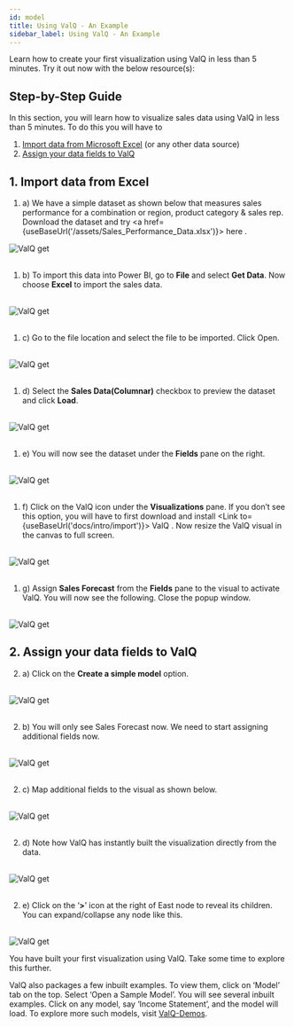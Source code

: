 ```yaml
---
id: model
title: Using ValQ - An Example
sidebar_label: Using ValQ - An Example
---
```


Learn how to create your first visualization using ValQ in less than 5 minutes. Try it out now with the below resource(s):
<Vimeo
    video="https://player.vimeo.com/video/330327639"
    responsive={true}
    width={640}
    height={480}
/>

## Step-by-Step Guide

In this section, you will learn how to visualize sales data using ValQ in less than 5 minutes. To do this you will have to

1. [Import data from Microsoft Excel](#step-by-step-guide) (or any other data source)
2. [Assign your data fields to ValQ](#2-assign-your-data-fields-to-valq-br-)

## 1. Import data from Excel <br /> 
1. a) We have a simple dataset as shown below that measures sales performance for a combination or region, product category & 
sales rep. 
Download the dataset and try <a href={useBaseUrl('/assets/Sales_Performance_Data.xlsx')}> here </a>.

<div style={{textAlign: 'center'}}>
  <Zoom>
<img alt="ValQ get" src={useBaseUrl('/doc-images/build/1.png')}
    width={490}
    height={395}
/>  
  </Zoom>
</div> <br />

1. b) To import this data into Power BI, go to **File** and select **Get Data**. Now choose **Excel** to import the sales data.
<br />

<div style={{textAlign: 'center'}}>
  <Zoom>
<img alt="ValQ get" src={useBaseUrl('/doc-images/build/2.png')}
    width={535}
    height={330}
/>
  </Zoom>
</div> <br />

1. c) Go to the file location and select the file to be imported. Click Open.
<br />

<div style={{textAlign: 'center'}}>
  <Zoom>
<img alt="ValQ get" src={useBaseUrl('/doc-images/build/3.png')} />
  </Zoom>
</div> <br />

1. d) Select the **Sales Data(Columnar)** checkbox to preview the dataset and click **Load**.
<br />

<div style={{textAlign: 'center'}}>
  <Zoom>
<img alt="ValQ get" src={useBaseUrl('/doc-images/build/4.png')} />
  </Zoom>
</div> <br />

1. e) You will now see the dataset under the **Fields** pane on the right.
<br />

<div style={{textAlign: 'center'}}>
  <Zoom>
<img alt="ValQ get" src={useBaseUrl('/doc-images/build/5.png')}
    width={430}
    height={385}/>
      </Zoom>
</div> <br />

1. f) Click on the ValQ icon under the **Visualizations** pane. If you don’t see this option, you will have to first download and install <Link to={useBaseUrl('docs/intro/import')}> ValQ </Link>.
Now resize the ValQ visual in the canvas to full screen.
<br />

<div style={{textAlign: 'center'}}>
  <Zoom>
<img alt="ValQ get" src={useBaseUrl('/doc-images/build/6.png')}/>
  </Zoom>
</div> <br />

1. g) Assign **Sales Forecast** from the **Fields** pane to the visual to activate ValQ. You will now see the following. Close the popup window.
<br />

<div style={{textAlign: 'center'}}>
  <Zoom>
<img alt="ValQ get" src={useBaseUrl('/doc-images/build/8.png')} />
  </Zoom>
</div>

## 2. Assign your data fields to ValQ <br /> 

2. a) Click on the **Create a simple model** option. 
<br />

<div style={{textAlign: 'center'}}>
  <Zoom>
<img alt="ValQ get" src={useBaseUrl('/doc-images/build/9.png')} />
  </Zoom>
</div> <br />

2. b) You will only see Sales Forecast now. We need to start assigning additional fields now.
<br />

<div style={{textAlign: 'center'}}>
  <Zoom>
<img alt="ValQ get" src={useBaseUrl('/doc-images/build/10.png')}/>
  </Zoom>
</div> <br />

2. c) Map additional fields to the visual as shown below.
<br />

<div style={{textAlign: 'center'}}>
  <Zoom>
<img alt="ValQ get" src={useBaseUrl('/doc-images/build/7.png')} 
    width={290}
    height={465}/>
      </Zoom>
</div> <br />

2. d) Note how ValQ has instantly built the visualization directly from the data.
<br />

<div style={{textAlign: 'center'}}>
  <Zoom>
<img alt="ValQ get" src={useBaseUrl('/doc-images/build/11.png')} />
  </Zoom>
</div> <br />

2. e) Click on the ‘**>**’ icon at the right of East node to reveal its children. You can expand/collapse any node like this.
<br />

<div style={{textAlign: 'center'}}>
  <Zoom>
<img alt="ValQ get" src={useBaseUrl('/doc-images/build/13.png')} />
  </Zoom>
</div>

You have built your first visualization using ValQ. Take some time to explore this further.

ValQ also packages a few inbuilt examples. To view them, click on ‘Model’ tab on the top.
Select ‘Open a Sample Model’. You will see several inbuilt examples.
Click on any model, say ‘Income Statement’, and the model will load. To explore more such models, visit <a href="https://valq.com/demos" target="_blank">ValQ-Demos</a>.
 